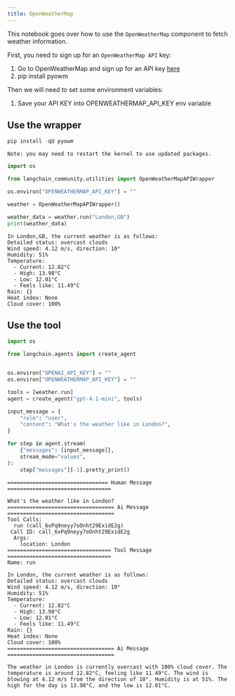 ```yaml
---
title: OpenWeatherMap
---
```


This notebook goes over how to use the `OpenWeatherMap` component to fetch weather information.

First, you need to sign up for an `OpenWeatherMap API` key:

1. Go to OpenWeatherMap and sign up for an API key [here](https://openweathermap.org/api/)
2. pip install pyowm

Then we will need to set some environment variables:

1. Save your API KEY into OPENWEATHERMAP_API_KEY env variable

## Use the wrapper

```python
pip install -qU pyowm
```

```output
Note: you may need to restart the kernel to use updated packages.
```

```python
import os

from langchain_community.utilities import OpenWeatherMapAPIWrapper

os.environ["OPENWEATHERMAP_API_KEY"] = ""

weather = OpenWeatherMapAPIWrapper()
```

```python
weather_data = weather.run("London,GB")
print(weather_data)
```

```output
In London,GB, the current weather is as follows:
Detailed status: overcast clouds
Wind speed: 4.12 m/s, direction: 10°
Humidity: 51%
Temperature:
  - Current: 12.82°C
  - High: 13.98°C
  - Low: 12.01°C
  - Feels like: 11.49°C
Rain: {}
Heat index: None
Cloud cover: 100%
```

## Use the tool

```python
import os

from langchain.agents import create_agent


os.environ["OPENAI_API_KEY"] = ""
os.environ["OPENWEATHERMAP_API_KEY"] = ""

tools = [weather.run]
agent = create_agent("gpt-4.1-mini", tools)
```

```python
input_message = {
    "role": "user",
    "content": "What's the weather like in London?",
}

for step in agent.stream(
    {"messages": [input_message]},
    stream_mode="values",
):
    step["messages"][-1].pretty_print()
```

```output
================================ Human Message =================================

What's the weather like in London?
================================== Ai Message ==================================
Tool Calls:
  run (call_6vPq9neyy7oOnht29ExidE2g)
 Call ID: call_6vPq9neyy7oOnht29ExidE2g
  Args:
    location: London
================================= Tool Message =================================
Name: run

In London, the current weather is as follows:
Detailed status: overcast clouds
Wind speed: 4.12 m/s, direction: 10°
Humidity: 51%
Temperature:
  - Current: 12.82°C
  - High: 13.98°C
  - Low: 12.01°C
  - Feels like: 11.49°C
Rain: {}
Heat index: None
Cloud cover: 100%
================================== Ai Message ==================================

The weather in London is currently overcast with 100% cloud cover. The temperature is around 12.82°C, feeling like 11.49°C. The wind is blowing at 4.12 m/s from the direction of 10°. Humidity is at 51%. The high for the day is 13.98°C, and the low is 12.01°C.
```

```python

```
